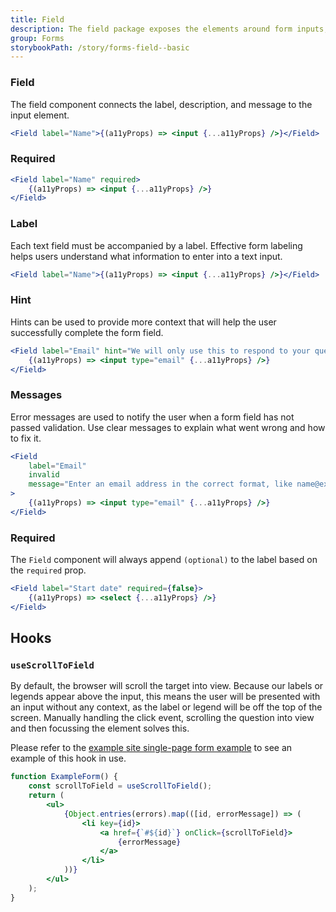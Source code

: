 ```yaml
---
title: Field
description: The field package exposes the elements around form inputs, and an API to compose them.
group: Forms
storybookPath: /story/forms-field--basic
---
```


### Field

The field component connects the label, description, and message to the input element.

```jsx live
<Field label="Name">{(a11yProps) => <input {...a11yProps} />}</Field>
```

### Required

```jsx live
<Field label="Name" required>
	{(a11yProps) => <input {...a11yProps} />}
</Field>
```

### Label

Each text field must be accompanied by a label. Effective form labeling helps users understand what information to enter into a text input.

```jsx live
<Field label="Name">{(a11yProps) => <input {...a11yProps} />}</Field>
```

### Hint

Hints can be used to provide more context that will help the user successfully complete the form field.

```jsx live
<Field label="Email" hint="We will only use this to respond to your question">
	{(a11yProps) => <input type="email" {...a11yProps} />}
</Field>
```

### Messages

Error messages are used to notify the user when a form field has not passed validation. Use clear messages to explain what went wrong and how to fix it.

```jsx live
<Field
	label="Email"
	invalid
	message="Enter an email address in the correct format, like name@example.com"
>
	{(a11yProps) => <input type="email" {...a11yProps} />}
</Field>
```

### Required

The `Field` component will always append `(optional)` to the label based on the `required` prop.

```jsx live
<Field label="Start date" required={false}>
	{(a11yProps) => <select {...a11yProps} />}
</Field>
```

## Hooks

### `useScrollToField`

By default, the browser will scroll the target into view. Because our labels or legends appear above the input, this means the user will be presented with an input without any context, as the label or legend will be off the top of the screen. Manually handling the click event, scrolling the question into view and then focussing the element solves this.

Please refer to the [example site single-page form example](https://steelthreads.github.io/agds-next/example-site/single-page-form) to see an example of this hook in use.

```jsx
function ExampleForm() {
	const scrollToField = useScrollToField();
	return (
		<ul>
			{Object.entries(errors).map(([id, errorMessage]) => (
				<li key={id}>
					<a href={`#${id}`} onClick={scrollToField}>
						{errorMessage}
					</a>
				</li>
			))}
		</ul>
	);
}
```
